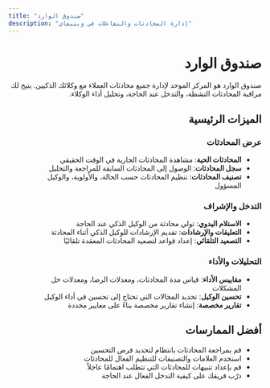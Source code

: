 ```yaml
---
title: "صندوق الوارد"
description: "إدارة المحادثات والتفاعلات في ويتيفاي"
---
```


<div dir="rtl">

# صندوق الوارد

صندوق الوارد هو المركز الموحد لإدارة جميع محادثات العملاء مع وكلائك الذكيين. يتيح لك مراقبة المحادثات النشطة، والتدخل عند الحاجة، وتحليل أداء الوكلاء.

## الميزات الرئيسية

### عرض المحادثات

- **المحادثات الحية**: مشاهدة المحادثات الجارية في الوقت الحقيقي
- **سجل المحادثات**: الوصول إلى المحادثات السابقة للمراجعة والتحليل
- **تصنيف المحادثات**: تنظيم المحادثات حسب الحالة، والأولوية، والوكيل المسؤول

### التدخل والإشراف

- **الاستلام اليدوي**: تولي محادثة من الوكيل الذكي عند الحاجة
- **التعليقات والإرشادات**: تقديم الإرشادات للوكيل الذكي أثناء المحادثة
- **التصعيد التلقائي**: إعداد قواعد لتصعيد المحادثات المعقدة تلقائيًا

### التحليلات والأداء

- **مقاييس الأداء**: قياس مدة المحادثات، ومعدلات الرضا، ومعدلات حل المشكلات
- **تحسين الوكيل**: تحديد المجالات التي تحتاج إلى تحسين في أداء الوكيل
- **تقارير مخصصة**: إنشاء تقارير مخصصة بناءً على معايير محددة

## أفضل الممارسات

- قم بمراجعة المحادثات بانتظام لتحديد فرص التحسين
- استخدم العلامات والتصنيفات للتنظيم الفعال للمحادثات
- قم بإعداد تنبيهات للمحادثات التي تتطلب اهتمامًا عاجلاً
- درّب فريقك على كيفية التدخل الفعال عند الحاجة

</div>
